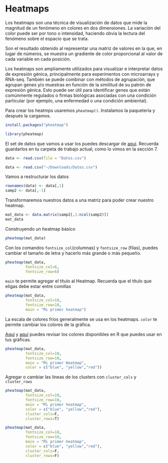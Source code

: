 
# Heatmaps

Los heatmaps son una técnica de visualización de datos que mide la magnitud de un fenómeno en colores en dos dimensiones. La variación del color puede ser por tono o intensidad, haciendo obvia la lectura del fenómeno sobre el espacio que se trata.

Son el resultado obtenido al representar una matriz de valores en la que, en lugar de números, se muestra un gradiente de color proporcional al valor de cada variable en cada posición. 

Los heatmaps son ampliamente utilizados para visualizar e interpretar datos de expresión génica, principalmente para experimentos con microarrays y RNA-seq. También se puede combinar con métodos de agrupación, que agrupan genes y/o muestras en función de la similitud de su patrón de expresión génica. Esto puede ser útil para identificar genes que están comúnmente regulados o firmas biológicas asociadas con una condición particular (por ejemplo, una enfermedad o una condición ambiental).


Para crear los heatmps usaremos `pheatmap()`. Instalamos la paquetería y después la cargamos.
```r
install.packages("pheatmap")
```
```r
library(pheatmap)
```

El set de datos que vamos a usar los puedes descargar de [aquí](https://drive.google.com/u/0/uc?id=1aS5-Zf03OeMRtZsCCLYFXAUQpesGy4IK&export=download). Recuerda guardarlos en tu carpeta de trabajo actual, como lo vimos en la sección 7.

```r
data <- read.csv(file = "Datos.csv")
```

```r
data <- read.csv("~/Downloads/Datos.csv")
```

Vamos a restructurar los datos
```r
rownames(data) <- data[,1]
samp2 <- data[,-1]
```

Transformaremos nuestros datos a una matriz para poder crear nuestro heatmap.
```r
mat_data <- data.matrix(samp2[,1:ncol(samp2)])
mat_data
```

Construyendo un heatmap básico
```r
pheatmap(mat_data)
```



Con los comandos `fontsize_col`(columnas) y `fontsize_row` (filas), puedes cambiar el tamaño de letra y hacerlo más grande o más pequeño.
```r
pheatmap(mat_data,
         fontsize_col=6,
         fontsize_row=6)

```



`main` te permite agregar el título al Heatmap. Recuerda que el título que eligas debe estar entre comillas
```r
pheatmap(mat_data,
         fontsize_col=10,
         fontsize_row=10,
         main = "Mi primer heatmap")

```



La escala de colores fríos generalmente se usa en los heatmaps. `color` te permite cambiar los colores de la gráfica.

[Aquí](http://www.stat.columbia.edu/~tzheng/files/Rcolor.pdf) y [aquí](https://htmlcolorcodes.com/) puedes revisar los colores disponibles en R que puedes usar en tus gráficas.

```r
pheatmap(mat_data,
         fontsize_col=10,
         fontsize_row=10,
         main = "Mi primer Heatmap",
         color = c("blue", "yellow","red"))

```

Agregar o cambiar las líneas de los clusters con `cluster_cols` y `cluster_rows`
```r
pheatmap(mat_data,
         fontsize_col=10,
         fontsize_row=10,
         main = "Mi primer heatmap",
         color = c("blue", "yellow","red"),
         cluster_cols=F,
         cluster_rows=T)
```


```r
pheatmap(mat_data,
         fontsize_col=10,
         fontsize_row=10,
         main = "Mi primer heatmap",
         color = c("blue", "yellow","red"),
         cluster_cols=F,
         cluster_rows=F)
```





